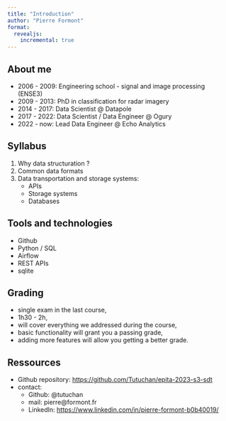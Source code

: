 ```yaml
---
title: "Introduction"
author: "Pierre Formont"
format: 
  revealjs:
    incremental: true 
---
```


## About me

- 2006 - 2009: Engineering school - signal and image processing (ENSE3)
- 2009 - 2013: PhD in classification for radar imagery
- 2014 - 2017: Data Scientist @ Datapole
- 2017 - 2022: Data Scientist / Data Engineer @ Ogury
- 2022 - now: Lead Data Engineer @ Echo Analytics

## Syllabus

1. Why data structuration ?
2. Common data formats
3. Data transportation and storage systems:
    - APIs
    - Storage systems
    - Databases

## Tools and technologies

- Github
- Python / SQL
- Airflow
- REST APIs
- sqlite

## Grading

- single exam in the last course,
- 1h30 - 2h,
- will cover everything we addressed during the course,
- basic functionality will grant you a passing grade,
- adding more features will allow you getting a better grade.

## Ressources

- Github repository: [https://github.com/Tutuchan/epita-2023-s3-sdt](https://github.com/Tutuchan/epita-2023-s3-sdt)
- contact:
  - Github: @tutuchan
  - mail: pierre@formont.fr
  - LinkedIn: [https://www.linkedin.com/in/pierre-formont-b0b40019/](https://www.linkedin.com/in/pierre-formont-b0b40019/)